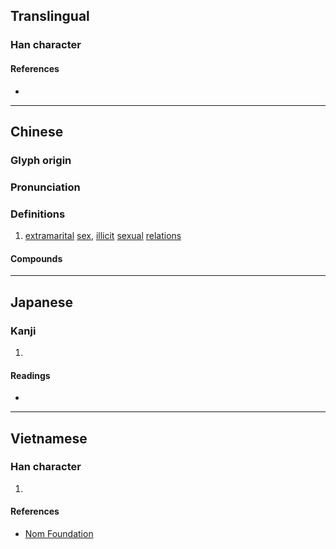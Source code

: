 {{character info}}
{{character info|0x2F865}}
==Translingual==

===Han character===
{{Han char|rn=38|rad=女|as=06|sn=9|four=48441|canj=VTT|ids=⿰女并}}

====References====
* {{Han ref|kx=0259.160|dkj=06199|dj=0525.150|hdz=21047.100|uh=59D8|ud=23000|bh=ABB9|bd=43961}}

----

==Chinese==
{{zh-forms}}

===Glyph origin===
{{Han etym}}

===Pronunciation===
{{zh-pron
|m=pīn
|c=ping1
|h=pfs=
|md=
|mn=ml:pheng
|w=
|mc=y
|oc=y
|cat=n
}}

===Definitions===
{{zh-hanzi}}

# [[extramarital]] [[sex]], [[illicit]] [[sexual]] [[relation]]s

====Compounds====
{{zh-der|姘出去|姘居|姘識|姘頭|軋姘頭}}

----

==Japanese==

===Kanji===
{{ja-kanji|grade=|rs=女06}}

# {{rfdef|ja|sort=女06}}

====Readings====
* {{ja-readings|on=[[ひん]] (hin), [[ほう]] (hō), [[へい]] (hei)|kun=}}

----

==Vietnamese==

===Han character===
{{vi-hantu|[[phanh]]|rs=女06}}

# {{rfdef|vi|sort=女06}}

====References====
* [http://nomfoundation.org/common/nom_details.php?codepoint=59d8 Nom Foundation]
